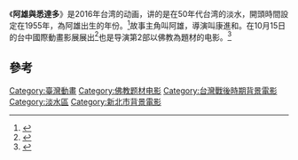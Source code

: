{{expand|time=2017-01-01T01:39:12+00:00}}
《'''阿雄與悉達多'''》是2016年台湾的动画，讲的是在50年代台湾的淡水，開頭時間設定在1955年，為阿雄出生的年份。<ref>{{cite news|language =zh-tw|url =http://movies.ettoday.net/news/787506|title =何瑞珠／連入圍金馬獎資格都沒有的台灣動畫長片|publisher =ET看電影|accessdate =2016-12-31|archive-date =2020-12-04|archive-url =https://web.archive.org/web/20201204044345/https://movies.ettoday.net/news/787506|dead-url =no}}</ref>故事主角叫阿雄，導演叫康進和。在10月15日的台中國際動畫影展展出<ref>{{cite news|language =zh-tw|url =https://www.cmmedia.com.tw/home/articles/%E3%80%8C%E7%82%BA%E4%BB%80%E9%BA%BC%E6%8B%9C%E6%8B%9C%E8%A6%81%E6%AE%BA%E9%9B%9E%E6%AE%BA%E9%B4%A8%E3%80%8D-%E5%94%AF%E4%B8%80%E5%8F%B0%E7%81%A3%E5%91%B3%E5%8B%95%E7%95%AB%E9%95%B7%E7%89%87|title =「為什麼拜拜要殺雞殺鴨？」 唯一台灣味動畫長片|publisher =信傳媒|accessdate =2016-12-31|archive-date =2017-01-01|archive-url =https://web.archive.org/web/20170101033727/https://www.cmmedia.com.tw/home/articles/%E3%80%8C%E7%82%BA%E4%BB%80%E9%BA%BC%E6%8B%9C%E6%8B%9C%E8%A6%81%E6%AE%BA%E9%9B%9E%E6%AE%BA%E9%B4%A8%E3%80%8D-%E5%94%AF%E4%B8%80%E5%8F%B0%E7%81%A3%E5%91%B3%E5%8B%95%E7%95%AB%E9%95%B7%E7%89%87|dead-url =no}}</ref>也是导演第2部以佛教為題材的电影。<ref>{{cite news|language =zh-tw|url =http://www.chinatimes.com/newspapers/20161113000347-260107|title =康進和佛教動畫片 淡水放映|publisher =中時電子報|accessdate =2016-12-31|archive-date =2018-06-20|archive-url =https://web.archive.org/web/20180620233603/http://www.chinatimes.com/newspapers/20161113000347-260107|dead-url =no}}</ref>

==參考==
{{reflist}}

[[Category:臺灣動畫|Category:臺灣動畫]]
[[Category:佛教题材电影|Category:佛教题材电影]]
[[Category:台灣戰後時期背景電影|Category:台灣戰後時期背景電影]]
[[Category:淡水區|Category:淡水區]]
[[Category:新北市背景電影|Category:新北市背景電影]]
{{stub}}